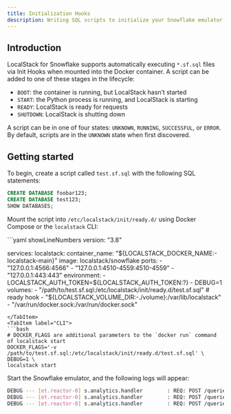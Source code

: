 ```yaml
---
title: Initialization Hooks
description: Writing SQL scripts to initialize your Snowflake emulator
---
```



## Introduction

LocalStack for Snowflake supports automatically executing `*.sf.sql` files via Init Hooks when mounted into the Docker container. A script can be added to one of these stages in the lifecycle:

-   `BOOT`: the container is running, but LocalStack hasn’t started
-   `START`: the Python process is running, and LocalStack is starting
-   `READY`: LocalStack is ready for requests
-   `SHUTDOWN`: LocalStack is shutting down

A script can be in one of four states: `UNKNOWN`, `RUNNING`, `SUCCESSFUL`, or `ERROR`. By default, scripts are in the `UNKNOWN` state when first discovered.

## Getting started

To begin, create a script called `test.sf.sql` with the following SQL statements:

```sql
CREATE DATABASE foobar123;
CREATE DATABASE test123;
SHOW DATABASES;
```

Mount the script into `/etc/localstack/init/ready.d/` using Docker Compose or the `localstack` CLI:

<Tabs>
<TabItem label="docker-compose.yml">
```yaml showLineNumbers
version: "3.8"

services:
  localstack:
    container_name: "${LOCALSTACK_DOCKER_NAME:-localstack-main}"
    image: localstack/snowflake
    ports:
      - "127.0.0.1:4566:4566"
      - "127.0.0.1:4510-4559:4510-4559"
      - "127.0.0.1:443:443"
    environment:
      - LOCALSTACK_AUTH_TOKEN=${LOCALSTACK_AUTH_TOKEN:?}
      - DEBUG=1
    volumes:
      - "/path/to/test.sf.sql:/etc/localstack/init/ready.d/test.sf.sql"  # ready hook
      - "${LOCALSTACK_VOLUME_DIR:-./volume}:/var/lib/localstack"
      - "/var/run/docker.sock:/var/run/docker.sock"
```
</TabItem>
<TabItem label="CLI">
```bash
# DOCKER_FLAGS are additional parameters to the `docker run` command of localstack start
DOCKER_FLAGS='-v /path/to/test.sf.sql:/etc/localstack/init/ready.d/test.sf.sql' \
DEBUG=1 \
localstack start
```
</TabItem>
</Tabs>

Start the Snowflake emulator, and the following logs will appear:

```bash 
DEBUG --- [et.reactor-0] s.analytics.handler        : REQ: POST /queries/v1/query-request {"sqlText": "CREATE DATABASE foobar123", ...
DEBUG --- [et.reactor-0] s.analytics.handler        : REQ: POST /queries/v1/query-request {"sqlText": "CREATE DATABASE test123", ...
DEBUG --- [et.reactor-0] s.analytics.handler        : REQ: POST /queries/v1/query-request {"sqlText": "SHOW DATABASES", ...
```